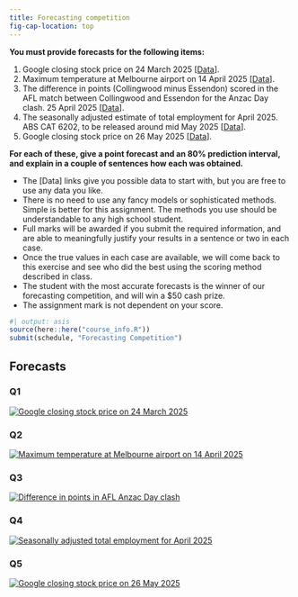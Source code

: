 ```yaml
---
title: Forecasting competition
fig-cap-location: top
---
```


**You must provide forecasts for the following items:**

  1. Google closing stock price on 24 March 2025 [[Data](https://finance.yahoo.com/quote/GOOG/)].
  2. Maximum temperature at Melbourne airport on 14 April 2025 [[Data](http://www.bom.gov.au/climate/dwo/IDCJDW3049.latest.shtml)].
  3. The difference in points (Collingwood minus Essendon) scored in the AFL match between Collingwood and Essendon for the Anzac Day clash. 25 April 2025 [[Data](https://en.wikipedia.org/wiki/Anzac_Day_match)].
  4. The seasonally adjusted estimate of total employment for April 2025. ABS CAT 6202, to be released around mid May 2025 [[Data](https://www.abs.gov.au/statistics/labour/employment-and-unemployment/labour-force-australia/latest-release)].
  5. Google closing stock price on 26 May 2025 [[Data](https://finance.yahoo.com/quote/GOOG/)].

**For each of these, give a point forecast and an 80% prediction interval, and explain in a couple of sentences how each was obtained.**

* The [Data] links give you possible data to start with, but you are free to use any data you like.
* There is no need to use any fancy models or sophisticated methods. Simple is better for this assignment. The methods you use should be understandable to any high school student.
* Full marks will be awarded if you submit the required information, and are able to meaningfully justify your results in a sentence or two in each case.
* Once the true values in each case are available, we will come back to this exercise and see who did the best using the scoring method described in class.
* The student with the most accurate forecasts is the winner of our forecasting competition, and will win a $50 cash prize.
* The assignment mark is not dependent on your score.

```r
#| output: asis
source(here::here("course_info.R"))
submit(schedule, "Forecasting Competition")
```

<!--
___

## Leaderboard

```r
#| eval: false
readRDS(here::here("assignments/leaderboard.rds")) |>
  DT::datatable()
```
--->

## Forecasts

::: {layout-ncol=5}

### Q1
[![Google closing stock price on 24 March 2025](Q1.png)](Q1.png)

### Q2
[![Maximum temperature at Melbourne airport on 14 April 2025](Q2.png)](Q2.png)

### Q3
[![Difference in points in AFL Anzac Day clash](Q3.png)](Q3.png)

### Q4
[![Seasonally adjusted total employment for April 2025](Q4.png)](Q4.png)

### Q5
[![Google closing stock price on 26 May 2025](Q5.png)](Q5.png)

:::
